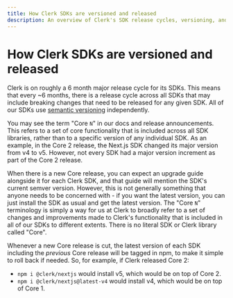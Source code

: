 ```yaml
---
title: How Clerk SDKs are versioned and released
description: An overview of Clerk's SDK release cycles, versioning, and release terminology.
---
```


# How Clerk SDKs are versioned and released

Clerk is on roughly a 6 month major release cycle for its SDKs. This means that every \~6 months, there is a release cycle across all SDKs that may include breaking changes that need to be released for any given SDK. All of our SDKs use [semantic versioning](https://semver.org/) independently.

You may see the term "Core `N`" in our docs and release announcements. This refers to a set of core functionality that is included across all SDK libraries, rather than to a specific version of any individual SDK. As an example, in the Core 2 release, the Next.js SDK changed its major version from v4 to v5. However, not every SDK had a major version increment as part of the Core 2 release.

When there is a new Core release, you can expect an upgrade guide alongside it for each Clerk SDK, and that guide will mention the SDK's current semver version. However, this is not generally something that anyone needs to be concerned with - if you want the latest version, you can just install the SDK as usual and get the latest version. The "Core `N`" terminology is simply a way for us at Clerk to broadly refer to a set of changes and improvements made to Clerk's functionality that is included in all of our SDKs to different extents. There is no literal SDK or Clerk library called "Core".

Whenever a new Core release is cut, the latest version of each SDK including the _previous_ Core release will be tagged in npm, to make it simple to roll back if needed. So, for example, if Clerk released Core 2:

- `npm i @clerk/nextjs` would install v5, which would be on top of Core 2.
- `npm i @clerk/nextjs@latest-v4` would install v4, which would be on top of Core 1.
